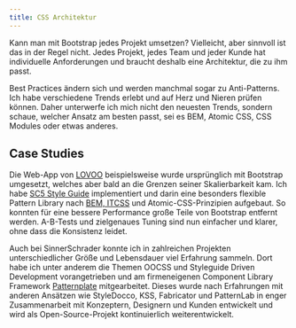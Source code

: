 ```yaml
---
title: CSS Architektur
---
```



Kann man mit Bootstrap jedes Projekt umsetzen? Vielleicht, aber sinnvoll ist das in der Regel nicht. Jedes Projekt, jedes Team und jeder Kunde hat individuelle Anforderungen und braucht deshalb eine Architektur, die zu ihm passt.

Best Practices ändern sich und werden manchmal sogar zu Anti-Patterns. Ich habe verschiedene Trends erlebt und auf Herz und Nieren prüfen können. Daher unterwerfe ich mich nicht den neuesten Trends, sondern schaue, welcher Ansatz am besten passt, sei es BEM, Atomic CSS, CSS Modules oder etwas anderes.

## Case Studies

Die Web-App von [LOVOO](https://www.lovoo.com) beispielsweise wurde ursprünglich mit Bootstrap umgesetzt, welches aber bald an die Grenzen seiner Skalierbarkeit kam. Ich habe [SC5 Style Guide](http://styleguide.sc5.io/) implementiert und darin eine besonders flexible Pattern Library nach [BEM, ITCSS](http://csswizardry.com/2015/08/bemit-taking-the-bem-naming-convention-a-step-further/) und Atomic-CSS-Prinzipien aufgebaut. So konnten für eine bessere Performance große Teile von Bootstrap entfernt werden. A-B-Tests und zielgenaues Tuning sind nun einfacher und klarer, ohne dass die Konsistenz leidet.

Auch bei SinnerSchrader konnte ich in zahlreichen Projekten unterschiedlicher Größe und Lebensdauer viel Erfahrung sammeln. Dort habe ich unter anderem die Themen OOCSS und Styleguide Driven Development vorangetrieben und am firmeneigenen Component Library Framework [Patternplate](https://github.com/sinnerschrader/patternplate) mitgearbeitet. Dieses wurde nach Erfahrungen mit anderen Ansätzen wie StyleDocco, KSS, Fabricator und PatternLab in enger Zusammenarbeit mit Konzeptern, Designern und Kunden entwickelt und wird als <Link id={4}>Open-Source-Projekt</Link> kontinuierlich weiterentwickelt.
